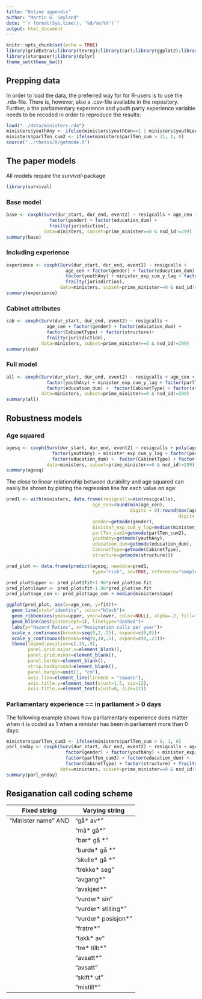 ```yaml
---
title: "Online appendix"
author: "Martin G. Søyland"
date: "`r format(Sys.time(), '%d/%m/%Y')`"
output: html_document
---
```


```r
knitr::opts_chunk$set(echo = TRUE)
library(gridExtra);library(texreg);library(car);library(ggplot2);library(grid);library(reshape2)
library(stargazer);library(dplyr)
theme_set(theme_bw())
```

## Prepping data
In order to load the data, the preferred way for for R-users is to use the .rda-file. There is, however, also a .csv-file available in the repository. Further, a the parliamentary experience and youth party experience variable needs to be recoded in order to reproduce the results:
```r
load("../data/ministers.rda")
ministers$youthAny <- ifelse(ministers$youthCen==1 | ministers$youthLoc==1, 1, 0)
ministers$parlTen_cum2 <- ifelse(ministers$parlTen_cum > 31, 1, 0)
source("../thesis/R/getmode.R")
```


## The paper models
All models require the _survival_-package
```r
library(survival)
```

### Base model

```r
base <- coxph(Surv(dur_start, dur_end, event2) ~ resigcalls + age_cen + 
                factor(gender) + factor(education_dum) + 
                frailty(jurisdiction), 
              data=ministers, subset=prime_minister==0 & nsd_id!=299)
summary(base)
```

### Including experience
```r
experience <- coxph(Surv(dur_start, dur_end, event2) ~ resigcalls + 
                      age_cen + factor(gender) + factor(education_dum) + 
                      factor(youthAny) + minister_exp_cum_y_lag + factor(parlTen_cum2) + 
                      frailty(jurisdiction),
                    data=ministers, subset=prime_minister==0 & nsd_id!=299)
summary(experience)
```

### Cabinet attributes

```r
cab <- coxph(Surv(dur_start, dur_end, event2) ~ resigcalls + 
               age_cen + factor(gender) + factor(education_dum) + 
               factor(CabinetType) + factor(structure)+
               frailty(jurisdiction),
             data=ministers, subset=prime_minister==0 & nsd_id!=299)
summary(cab)
```


### Full model
```r
all <- coxph(Surv(dur_start, dur_end, event2) ~ resigcalls + age_cen + factor(gender) + 
               factor(youthAny) + minister_exp_cum_y_lag + factor(parlTen_cum2) + 
               factor(education_dum) +  factor(CabinetType) + factor(structure) + frailty(jurisdiction),
             data=ministers, subset=prime_minister==0 & nsd_id!=299)
summary(all)
```


## Robustness models

### Age squared
```r
agesq <- coxph(Surv(dur_start, dur_end, event2) ~ resigcalls + poly(age_cen, 2, raw = FALSE) + factor(gender) + 
                 factor(youthAny) + minister_exp_cum_y_lag + factor(parlTen_cum2) + 
                 factor(education_dum) +  factor(CabinetType) + factor(structure) + frailty(jurisdiction),
               data=ministers, subset=prime_minister==0 & nsd_id!=299)
summary(agesq)

```

The close to linear relationship between durability and age squared can easily be shown by ploting the regression line for each value on age:
```r



pred1 <- with(ministers, data.frame(resigcalls=min(resigcalls),
                                age_cen=round(min(age_cen),
                                              digits = 0):round(max(age_cen),
                                                                digits = 0),
                                gender=getmode(gender),
                                minister_exp_cum_y_lag=median(minister_exp_cum_y_lag),
                                parlTen_cum2=getmode(parlTen_cum2),
                                youthAny=getmode(youthAny),
                                education_dum=getmode(education_dum),
                                CabinetType=getmode(CabinetType),
                                structure=getmode(structure)))

pred_plot <- data.frame(predict(agesq, newdata=pred1,
                                type="risk", se=TRUE, reference="sample"), pred1)

pred_plot$upper <- pred_plot$fit+1.96*pred_plot$se.fit
pred_plot$lower <- pred_plot$fit-1.96*pred_plot$se.fit
pred_plot$age_cen <- pred_plot$age_cen + median(ministers$age)

ggplot(pred_plot, aes(x=age_cen, y=fit))+
  geom_line(stat="identity", color="black")+
  geom_ribbon(aes(ymax=upper, ymin=lower, color=NULL), alpha=.2, fill="black") +
  geom_hline(aes(yintercept=1), linetype="dashed")+
  labs(y="Hazard Ratios", x="Resignation calls per year")+
  scale_x_continuous(breaks=seq(0,2,.25), expand=c(0,0))+
  scale_y_continuous(breaks=seq(0,10,.5), expand=c(0,.21))+
  theme(legend.position=c(.15,.9),
        panel.grid.major.x=element_blank(),
        panel.grid.minor=element_blank(),
        panel.border=element_blank(),
        strip.background=element_blank(),
        panel.margin=unit(1, "cm"),
        axis.line=element_line(lineend = "square"),
        axis.title.y=element_text(vjust=1.5, siz=12),
        axis.title.x=element_text(vjust=0, size=12))
```

### Parliamentary experience == in parliament > 0 days
The following example shows how parliamentary experience does matter when it is coded as 1 when a minister has been in parliament more than 0 days:
```r
ministers$parlTen_cum3 <- ifelse(ministers$parlTen_cum > 0, 1, 0)
parl_onday <- coxph(Surv(dur_start, dur_end, event2) ~ resigcalls + age_cen + 
                      factor(gender) + factor(youthAny) + minister_exp_cum_y_lag + 
                      factor(parlTen_cum3) + factor(education_dum) +  
                      factor(CabinetType) + factor(structure) + frailty(jurisdiction),
                    data=ministers, subset=prime_minister==0 & nsd_id!=299)
summary(parl_onday)
```


## Resiganation call coding scheme

| Fixed string         | Varying string        |
| -------------------- | --------------------- |
| "Minister name" AND  |  "gå\* av\*"          |
|                 	   |  "må\* gå\*"          |
|                   	 |	"bør\* gå \*"        |
|                   	 |  "burde\* gå \*"      |
|                   	 |	"skulle\* gå \*"     |
|                   	 |		"trekke\* seg"     |
|                   	 |	  "avgang\*"         |
|                   	 |  "avskjed\*"          |
|                   	 |  "vurder\* sin"       |
|                   	 |	"vurder\* stilling\*"|
|                   	 |	"vurder\* posisjon\*"|
|                   	 |	  "fratre\*"         |
|                   	 |		"takk\* av"        |
|                   	 |	  "tre\* tilb\*"     |
|                   	 |	  "avsett\*"         |
|                   	 |	  "avsatt"           |
|                   	 |	  "skift\* ut"       |
|                   	 |	  "mistill\*"        |
